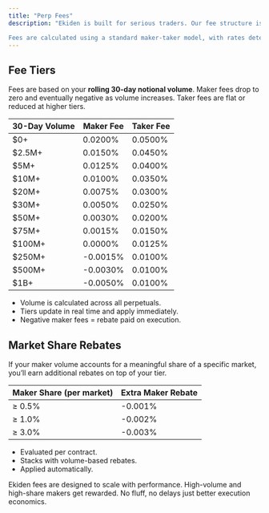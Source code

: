 ```yaml
---
title: "Perp Fees"
description: "Ekiden is built for serious traders. Our fee structure is designed to reward both volume and liquidity. If you’re trading size or consistently making markets, you’ll benefit from lower costs and in many cases, get paid to provide liquidity. 

Fees are calculated using a standard maker-taker model, with rates determined by your 30-day notional volume. Maker rebates kick in at higher tiers, and market share incentives offer additional rewards for dominating individual perp markets. All fee logic is transparent, predictable, and optimized for performance."
---
```


## Fee Tiers

Fees are based on your **rolling 30-day notional volume**. Maker fees drop to zero and eventually negative as volume increases. Taker fees are flat or reduced at higher tiers.

| 30-Day Volume | Maker Fee | Taker Fee |
| ------------- | --------- | --------- |
| \$0\+         | 0.0200%   | 0.0500%   |
| \$2.5M\+      | 0.0150%   | 0.0450%   |
| \$5M\+        | 0.0125%   | 0.0400%   |
| \$10M\+       | 0.0100%   | 0.0350%   |
| \$20M\+       | 0.0075%   | 0.0300%   |
| \$30M\+       | 0.0050%   | 0.0250%   |
| \$50M\+       | 0.0030%   | 0.0200%   |
| \$75M\+       | 0.0015%   | 0.0150%   |
| \$100M\+      | 0.0000%   | 0.0125%   |
| \$250M\+      | -0.0015%  | 0.0100%   |
| \$500M\+      | -0.0030%  | 0.0100%   |
| \$1B\+        | -0.0050%  | 0.0100%   |

- Volume is calculated across all perpetuals.
- Tiers update in real time and apply immediately.
- Negative maker fees = rebate paid on execution.

## Market Share Rebates

If your maker volume accounts for a meaningful share of a specific market, you’ll earn additional rebates on top of your tier.

| Maker Share (per market) | Extra Maker Rebate |
| ------------------------ | ------------------ |
| ≥ 0.5%                   | -0.001%            |
| ≥ 1.0%                   | -0.002%            |
| ≥ 3.0%                   | -0.003%            |

- Evaluated per contract.
- Stacks with volume-based rebates.
- Applied automatically.

Ekiden fees are designed to scale with performance. High-volume and high-share makers get rewarded. No fluff, no delays  just better execution economics.